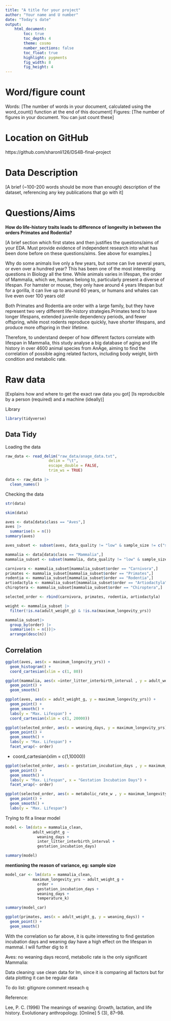 ```yaml
---
title: "A title for your project"
author: "Your name and U number"
date: "Today's date"
output:  
    html_document:
        toc: true
        toc_depth: 4
        theme: cosmo
        number_sections: false
        toc_float: true
        highlight: pygments
        fig_width: 8
        fig_height: 4
---
```

# Word/figure count

Words: [The number of words in your document, calculated using the word_count() function at the end of this document]
Figures: [The number of figures in your document. You can just count these]

# Location on GitHub

https://github.com/sharonli126/DS4B-final-project 

# Data Description

[A brief (~100-200 words should be more than enough) description of the dataset, referencing any key publications that go with it]

# Questions/Aims

__How do life-history traits leads to difference of longevity in between the orders Primates and Rodentia?__

[A brief section which first states and then justifies the questions/aims of your EDA. Must provide evidence of independent research into what has been done before on these questions/aims. See above for examples.]

Why do some animals live only a few years, but some can live several years, or even over a hundred year? This has been one of the most interesting questions in Biology all the time. While animals varies in lifespan, the order of Mammalia, which we, humans belong to, particularly present a diverse of lifespan. For hamster or mouse, they only have around 4 years lifespan but for a gorilla, it can live up to around 60 years, or humans and whales can live even over 100 years old! 

Both Primates and Rodentia are order with a large family, but they have represent two very different life-history strategies.Primates tend to have longer lifespans, extended juvenile dependency periods, and fewer offspring, while most rodents reproduce quickly, have shorter lifespans, and produce more offspring in their lifetime.

Therefore, to understand deeper of how different factors correlate with lifespan in Mammalia, this study analyse a big database of aging and life history in over 4600 animal species from AnAge, aiming to find the correlation of possible aging related factors, including body weight, birth condition and metabolic rate.

# Raw data

[Explains how and where to get the exact raw data you got]
[Is reproducible by a person (required) and a machine (ideally)]






Library
```r
library(tidyverse)
```

## Data Tidy

Loading the data
```r
raw_data <- read_delim("raw_data/anage_data.txt", 
                   delim = "\t", 
                   escape_double = FALSE, 
                   trim_ws = TRUE)

data <- raw_data |>
  clean_names()
```

Checking the data
```r
str(data)
```

```r
skim(data)
```


```r
aves <- data[data$class == "Aves",]
aves |>
  summarise(n = n())
summary(aves)
```

```r
aves_subset <- subset(aves, data_quality != "low" & sample_size != c("small", "tiny"))
```


```r
mammalia <- data[data$class == "Mammalia",]
mammalia_subset <- subset(mammalia, data_quality != "low" & sample_size != c("small", "tiny"))
```

```r
carnivora <- mammalia_subset[mammalia_subset$order == "Carnivora",]
primates <- mammalia_subset[mammalia_subset$order == "Primates",]
rodentia <- mammalia_subset[mammalia_subset$order == "Rodentia",]
artiodactyla <- mammalia_subset[mammalia_subset$order == "Artiodactyla",]
chiroptera <- mammalia_subset[mammalia_subset$order == "Chiroptera",]

selected_order <- rbind(carnivora, primates, rodentia, artiodactyla)
```


```r
weight <- mammalia_subset |>
  filter(!is.na(adult_weight_g) & !is.na(maximum_longevity_yrs))
```

```r
mammalia_subset|>
  group_by(order) |>
  summarise(n = n())|>
  arrange(desc(n))
```


## Correlation
```r
ggplot(aves, aes(x = maximum_longevity_yrs)) +
  geom_histogram() +
  coord_cartesian(xlim = c(1, 80))
```

```r
ggplot(mammalia, aes(x =inter_litter_interbirth_interval , y = adult_weight_g)) +
  geom_point() + 
  geom_smooth()
```

```r
ggplot(aves, aes(x = adult_weight_g, y = maximum_longevity_yrs)) +
  geom_point() + 
  geom_smooth() +
  labs(y = "Max. Lifespan") +
  coord_cartesian(xlim = c(1, 20000))
```


```r
ggplot(selected_order, aes(x = weaning_days, y = maximum_longevity_yrs)) +
  geom_point() + 
  geom_smooth() +
  labs(y = "Max. Lifespan") +
  facet_wrap(~ order)
```

 +
  coord_cartesian(xlim = c(1,10000))

```r
ggplot(selected_order, aes(x = gestation_incubation_days , y = maximum_longevity_yrs)) +
  geom_point() + 
  geom_smooth() +
  labs(y = "Max. Lifespan", x = "Gestation Incubation Days") +
  facet_wrap(~ order)
```

```r
ggplot(selected_order, aes(x = metabolic_rate_w , y = maximum_longevity_yrs)) +
  geom_point() + 
  geom_smooth() +
  labs(y = "Max. Lifespan")
```

Trying to fit a linear model
```r
model <- lm(data = mammalia_clean,
            adult_weight_g ~  
              weaning_days +
              inter_litter_interbirth_interval + 
              gestation_incubation_days)

summary(model)
```

__mentioning the reason of variance, eg: sample size__



```r
model_car <- lm(data = mammalia_clean, 
            maximum_longevity_yrs ~ adult_weight_g +
              order +
              gestation_incubation_days +
              weaning_days +
              temperature_k)

summary(model_car)
```

```r
ggplot(primates, aes(x = adult_weight_g, y = weaning_days)) +
  geom_point() +
  geom_smooth()
```


With the correlation so far above, it is quite interesting to find gestation incubation days and weaning day have a high effect on the lifespan in mammal. I will further dig to it

Aves: no weaning days record, metabolic rate is the only significant
Mammalia: 

Data cleaning: use clean data for lm, since it is comparing all factors but for data plotting it can be regular data

To do list:
gitignore comment
reseach q


Reference:

Lee, P. C. (1996) The meanings of weaning: Growth, lactation, and life history. Evolutionary anthropology. [Online] 5 (3), 87–98.


